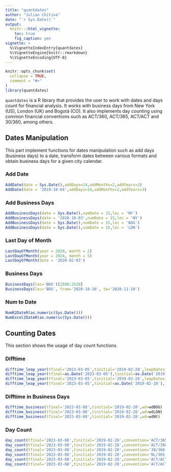 ```yaml
---
title: "quantdates"
author: "Julian Chitiva"
date: "`r Sys.Date()`"
output: 
  knitr:::html_vignette:
    toc: true
    fig_caption: yes
vignette: >
  %\VignetteIndexEntry{quantdates}
  %\VignetteEngine{knitr::rmarkdown}
  %\VignetteEncoding{UTF-8}
---
```


```r
knitr::opts_chunk$set(
  collapse = TRUE,
  comment = "#>"
)
library(quantdates)
```

```quantdates``` is a R library that provides the user to work with dates and days count for financial analysis. It works with business days from New York (US), London (UK) and Bogotá (CO). It also implements day counting using common financial conventions such as ACT/360, ACT/365, ACT/ACT and 30/360, among others.

## Dates Manipulation

This part implement functions for dates manipulation such as add days (business days) to a date, transform dates between various formats and obtain business days for a given city calendar. 

### Add Date
```r
AddDate(date = Sys.Date(),addDays=14,addMonths=2,addYears=3)
AddDate(date = '2019-10-04',addDays=14,addMonths=2,addYears=3)
```

### Add Business Days
```r
AddBusinessDays(date = Sys.Date(),numDate = 15,loc = 'NY')
AddBusinessDays(date = '2020-10-03',numDate = 15,loc = 'NY')
AddBusinessDays(date = Sys.Date(),numDate = 15,loc = 'BOG')
AddBusinessDays(date = Sys.Date(),numDate = 15,loc = 'LDN')
```

### Last Day of Month
```r
LastDayOfMonth(year = 2020, month = 2)
LastDayOfMonth(year = 2024, month = 5)
LastDayOfMonth(date = '2020-02-03')
```

### Business Days
```r
BusinessDays(loc='BOG')[2500:2520]
BusinessDays(loc='BOG', from='2020-10-10', to='2020-11-10')
```

### Num to Date
```r
NumR2DateR(as.numeric(Sys.Date()))
NumExcel2DateR(as.numeric(Sys.Date()))
```

## Counting Dates

This section shows the usage of day count functions.

### Difftime
```r
difftime_leap_year(tfinal='2023-03-05',tinitial='2019-02-28',leapDatesIn=TRUE)
difftime_leap_year(tfinal=as.Date('2023-03-05'),tinitial=as.Date('2019-02-28'),leapDatesIn=TRUE)
difftime_leap_year(tfinal='2023-03-05',tinitial='2019-02-28',leapDatesIn=FALSE)
difftime_leap_year(tfinal='2023-03-05',tinitial=as.Date('2019-02-28'),leapDatesIn=FALSE)
```

### Difftime in Business Days
```r
difftime_business(tfinal='2023-03-08',tinitial='2019-02-28',wd=wdBOG)
difftime_business(tfinal='2023-03-08',tinitial='2019-02-28',wd=wdLDN)
difftime_business(tfinal='2023-03-08',tinitial='2019-02-28',wd=wdNY)
```

### Day Count
```r
day_count(tfinal='2023-03-08',tinitial='2019-02-28',convention='ACT/365')
day_count(tfinal='2023-03-08',tinitial='2019-02-28',convention='ACT/360')
day_count(tfinal='2023-03-08',tinitial='2019-02-28',convention='30/360')
day_count(tfinal='2023-03-08',tinitial='2019-02-28',convention='NL/365')
day_count(tfinal='2023-03-08',tinitial='2019-02-28',convention='ACT/ACT-ISDA')
day_count(tfinal='2023-03-08',tinitial='2019-02-28',convention='ACT/ACT-AFB')
```

